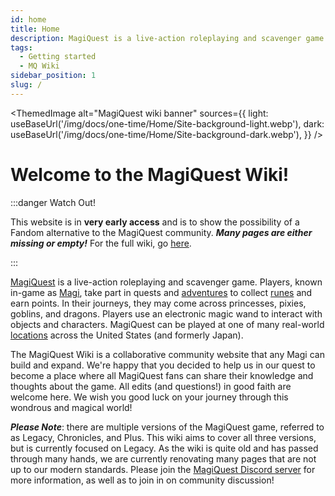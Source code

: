 ```yaml
---
id: home
title: Home
description: MagiQuest is a live-action roleplaying and scavenger game. Players, known in-game as Magi, take part in quests and adventures to collect runes and earn points.
tags:
  - Getting started
  - MQ Wiki
sidebar_position: 1
slug: /
---
```



<ThemedImage
  alt="MagiQuest wiki banner"
  sources={{
    light: useBaseUrl('/img/docs/one-time/Home/Site-background-light.webp'),
    dark: useBaseUrl('/img/docs/one-time/Home/Site-background-dark.webp'),
  }}
/>

# Welcome to the MagiQuest Wiki!

:::danger Watch Out!

This website is in **very early access** and is to show the possibility of a Fandom alternative to the MagiQuest community. ***Many pages are either missing or empty!*** For the full wiki, go [here](https://magiquest.fandom.com).

:::

[MagiQuest](docs\Info_About_MagiQuest\index.mdx) is a live-action roleplaying and scavenger game. Players, known in-game as [Magi](docs\Info_About_MagiQuest\Magi.md), take part in quests and [adventures](docs\Adventures\index.mdx) to collect [runes](docs\Info_About_MagiQuest\Runes.md) and earn points. In their journeys, they may come across princesses, pixies, goblins, and dragons. Players use an electronic magic wand to interact with objects and characters. MagiQuest can be played at one of many real-world [locations](docs\Realm_Locations\index.mdx) across the United States (and formerly Japan).

The MagiQuest Wiki is a collaborative community website that any Magi can build and expand. We're happy that you decided to help us in our quest to become a place where all MagiQuest fans can share their knowledge and thoughts about the game. All edits (and questions!) in good faith are welcome here. We wish you good luck on your journey through this wondrous and magical world! 

***Please Note***: there are multiple versions of the MagiQuest game, referred to as Legacy, Chronicles, and Plus. This wiki aims to cover all three versions, but is currently focused on Legacy. As the wiki is quite old and has passed through many hands, we are currently renovating many pages that are not up to our modern standards. Please join the [MagiQuest Discord server](https://discord.com/invite/6e4whagCph) for more information, as well as to join in on community discussion!